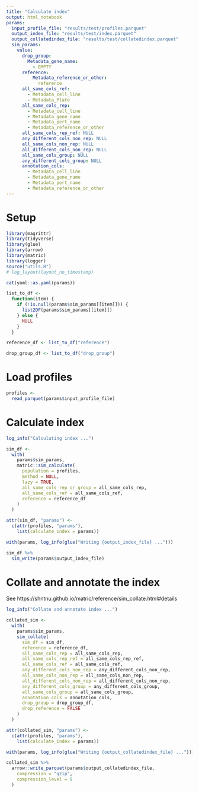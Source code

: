 ```yaml
---
title: "Calculate index"
output: html_notebook
params:
  input_profile_file: "results/test/profiles.parquet"
  output_index_file: "results/test/index.parquet"
  output_collatedindex_file: "results/test/collatedindex.parquet"
  sim_params:
    value:
      drop_group:
        Metadata_gene_name:
          - EMPTY
      reference:
          Metadata_reference_or_other:
            reference
      all_same_cols_ref:
        - Metadata_cell_line
        - Metadata_Plate
      all_same_cols_rep:
        - Metadata_cell_line
        - Metadata_gene_name
        - Metadata_pert_name
        - Metadata_reference_or_other
      all_same_cols_rep_ref: NULL
      any_different_cols_non_rep: NULL
      all_same_cols_non_rep: NULL
      all_different_cols_non_rep: NULL
      all_same_cols_group: NULL
      any_different_cols_group: NULL
      annotation_cols:
        - Metadata_cell_line
        - Metadata_gene_name
        - Metadata_pert_name
        - Metadata_reference_or_other
---
```


# Setup

```r
library(magrittr)
library(tidyverse)
library(glue)
library(arrow)
library(matric)
library(logger)
source("utils.R")
# log_layout(layout_no_timestamp)
```


```r
cat(yaml::as.yaml(params))
```


```r
list_to_df <-
  function(item) {
    if (!is.null(params$sim_params[[item]])) {
      list2DF(params$sim_params[[item]])
    } else {
      NULL
    }
  }

reference_df <- list_to_df("reference")

drop_group_df <- list_to_df("drop_group")
```

# Load profiles

```r
profiles <-
  read_parquet(params$input_profile_file)
```

# Calculate index

```r
log_info("Calculating index ...")

sim_df <-
  with(
    params$sim_params,
    matric::sim_calculate(
      population = profiles,
      method = NULL,
      lazy = TRUE,
      all_same_cols_rep_or_group = all_same_cols_rep,
      all_same_cols_ref = all_same_cols_ref,
      reference = reference_df
    )
  )
```


```r
attr(sim_df, "params") <-
  c(attr(profiles, "params"),
    list(calculate_index = params))
```


```r
with(params, log_info(glue("Writing {output_index_file} ...")))

sim_df %>%
  sim_write(params$output_index_file)
```

# Collate and annotate the index

See https://shntnu.github.io/matric/reference/sim_collate.html#details

```r
log_info("Collate and annotate index ...")

collated_sim <-
  with(
    params$sim_params,
    sim_collate(
      sim_df = sim_df,
      reference = reference_df,
      all_same_cols_rep = all_same_cols_rep,
      all_same_cols_rep_ref = all_same_cols_rep_ref,
      all_same_cols_ref = all_same_cols_ref,
      any_different_cols_non_rep = any_different_cols_non_rep,
      all_same_cols_non_rep = all_same_cols_non_rep,
      all_different_cols_non_rep = all_different_cols_non_rep,
      any_different_cols_group = any_different_cols_group,
      all_same_cols_group = all_same_cols_group,
      annotation_cols = annotation_cols,
      drop_group = drop_group_df,
      drop_reference = FALSE
    )
  )
```


```r
attr(collated_sim, "params") <-
  c(attr(profiles, "params"),
    list(calculate_index = params))
```


```r
with(params, log_info(glue("Writing {output_collatedindex_file} ...")))

collated_sim %>%
  arrow::write_parquet(params$output_collatedindex_file,
    compression = "gzip",
    compression_level = 9
  )
```
